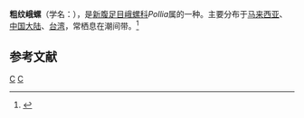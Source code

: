 {{Speciesbox
| taxon = Pollia(贝类) undosus
| binomial_authority = ([[Linnaeus|Linnaeus]], 1758)
}}
'''粗纹峨螺'''（学名：''{{lang|la|Pollia undosus}}''），是[[新腹足目|新腹足目]][[峨螺科|峨螺科]]''Pollia''属的一种。主要分布于[[马来西亚|马来西亚]]、[[中国大陆|中国大陆]]、[[台湾|台湾]]，常栖息在潮间带。<ref>{{cite web|url=http://shell.sinica.edu.tw/chinese/shellbase_detail.php?science_no=1099|title=国际贝库：粗纹峨螺|publisher=台湾贝类资料库|accessdate=2009-08-11}}</ref>

== 参考文献 ==
{{reflist}}
{{taxonbar}}
[[Category:_1758年描述的动物|C]]
[[Category:峨螺科|C]]